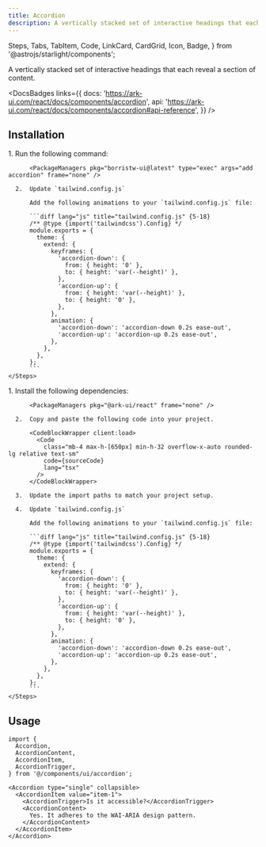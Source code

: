 ```yaml
---
title: Accordion
description: A vertically stacked set of interactive headings that each reveal a section of content.
---
```


  Steps,
  Tabs,
  TabItem,
  Code,
  LinkCard,
  CardGrid,
  Icon,
  Badge,
} from '@astrojs/starlight/components';




A vertically stacked set of interactive headings that each reveal a section
of content.

<DocsBadges
  links={{
    docs: 'https://ark-ui.com/react/docs/components/accordion',
    api: 'https://ark-ui.com/react/docs/components/accordion#api-reference',
  }}
/>

<ComponentPreview code={previewCode}>
  <Basic client:load />
</ComponentPreview>

## Installation

<Tabs>
  <TabItem label="CLI">
    <Steps>
      1.  Run the following command:

          <PackageManagers pkg="borristw-ui@latest" type="exec" args="add accordion" frame="none" />

      2.  Update `tailwind.config.js`

          Add the following animations to your `tailwind.config.js` file:

          ```diff lang="js" title="tailwind.config.js" {5-18}
          /** @type {import('tailwindcss').Config} */
          module.exports = {
            theme: {
              extend: {
                keyframes: {
                  'accordion-down': {
                    from: { height: '0' },
                    to: { height: 'var(--height)' },
                  },
                  'accordion-up': {
                    from: { height: 'var(--height)' },
                    to: { height: '0' },
                  },
                },
                animation: {
                  'accordion-down': 'accordion-down 0.2s ease-out',
                  'accordion-up': 'accordion-up 0.2s ease-out',
                },
              },
            },
          };
          ```
    </Steps>

  </TabItem>

  <TabItem label="Manual">
    <Steps>
      1.  Install the following dependencies:

          <PackageManagers pkg="@ark-ui/react" frame="none" />

      2.  Copy and paste the following code into your project.

          <CodeBlockWrapper client:load>
            <Code
              class="mb-4 max-h-[650px] min-h-32 overflow-x-auto rounded-lg relative text-sm"
              code={sourceCode}
              lang="tsx"
            />
          </CodeBlockWrapper>

      3.  Update the import paths to match your project setup.

      4.  Update `tailwind.config.js`

          Add the following animations to your `tailwind.config.js` file:

          ```diff lang="js" title="tailwind.config.js" {5-18}
          /** @type {import('tailwindcss').Config} */
          module.exports = {
            theme: {
              extend: {
                keyframes: {
                  'accordion-down': {
                    from: { height: '0' },
                    to: { height: 'var(--height)' },
                  },
                  'accordion-up': {
                    from: { height: 'var(--height)' },
                    to: { height: '0' },
                  },
                },
                animation: {
                  'accordion-down': 'accordion-down 0.2s ease-out',
                  'accordion-up': 'accordion-up 0.2s ease-out',
                },
              },
            },
          };
          ```
    </Steps>

  </TabItem>
</Tabs>

## Usage

```tsx
import {
  Accordion,
  AccordionContent,
  AccordionItem,
  AccordionTrigger,
} from '@/components/ui/accordion';
```

```tsx
<Accordion type="single" collapsible>
  <AccordionItem value="item-1">
    <AccordionTrigger>Is it accessible?</AccordionTrigger>
    <AccordionContent>
      Yes. It adheres to the WAI-ARIA design pattern.
    </AccordionContent>
  </AccordionItem>
</Accordion>
```
